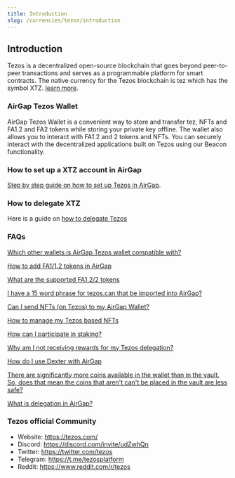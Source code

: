 ```yaml
---
title: Introduction
slug: /currencies/tezos/introduction
---
```


## Introduction

Tezos is a decentralized open-source blockchain that goes beyond peer-to-peer transactions and serves as a programmable platform for smart contracts. The native currency for the Tezos blockchain is tez which has the symbol XTZ. [learn more](https://tezos.com/).

### AirGap Tezos Wallet

AirGap Tezos Wallet is a convenient way to store and transfer tez, NFTs and FA1.2 and FA2 tokens while storing your private key offline. The wallet also allows you to interact with FA1.2 and 2 tokens and NFTs. You can securely interact with the decentralized applications built on Tezos using our Beacon functionality.

### How to set up a XTZ account in AirGap

[Step by step guide on how to set up Tezos in AirGap](https://medium.com/airgap-it/airgap-the-step-by-step-guide-c4c3d3fe9a05).

### How to delegate XTZ

Here is a guide on [how to delegate Tezos](https://medium.com/airgap-it/airgap-how-to-delegate-tezos-86c392809535)

### FAQs

[Which other wallets is AirGap Tezos wallet compatible with?](https://support.airgap.it/currencies/tezos/wallet-compatibility)

[How to add FA1/1.2 tokens in AirGap](https://medium.com/airgap-it/airgap-adds-support-for-generic-fa2-1-2-tokens-86b61de6782a)

[What are the supported FA1.2/2 tokens](https://support.airgap.it/FAQ#fa12--fa2-tezos)

[I have a 15 word phrase for tezos.can that be imported into AirGap?](https://support.airgap.it/FAQ#i-have-a-15-word-phrase-for-tezoscan-that-be-imported-into-airgap)

[Can I send NFTs (on Tezos) to my AirGap Wallet?](https://support.airgap.it/FAQ#can-i-send-nfts-on-tezos-to-my-airgap-wallet)

[How to manage my Tezos based NFTs](https://medium.com/airgap-it/airgap-supports-tezos-based-nfts-9ec9403faa5f)

[How can I participate in staking?](https://support.airgap.it/FAQ#how-can-i-participate-in-staking)

[Why am I not receiving rewards for my Tezos delegation?](https://support.airgap.it/troubleshooting/currencies/tezos/FAQ#why-am-i-not-receiving-rewards-for-my-tezos-delegation)

[How do I use Dexter with AirGap](https://support.airgap.it/troubleshooting/currencies/tezos/FAQ#how-do-i-use-dexter-with-airgap)

[There are significantly more coins available in the wallet than in the vault. So, does that mean the coins that aren't can't be placed in the vault are less safe?](https://support.airgap.it/FAQ#there-are-significantly-more-coins-available-in-the-wallet-than-in-the-vault-so-does-that-mean-the-coins-that-arent-cant-be-placed-in-the-vault-are-less-safe)

[What is delegation in AirGap?](https://support.airgap.it/FAQ#what-is-delegation-in-airgap)

### Tezos official Community

- Website: https://tezos.com/
- Discord: https://discord.com/invite/udZwhQn
- Twitter: https://twitter.com/tezos
- Telegram: https://t.me/tezosplatform
- Reddit: https://www.reddit.com/r/tezos
